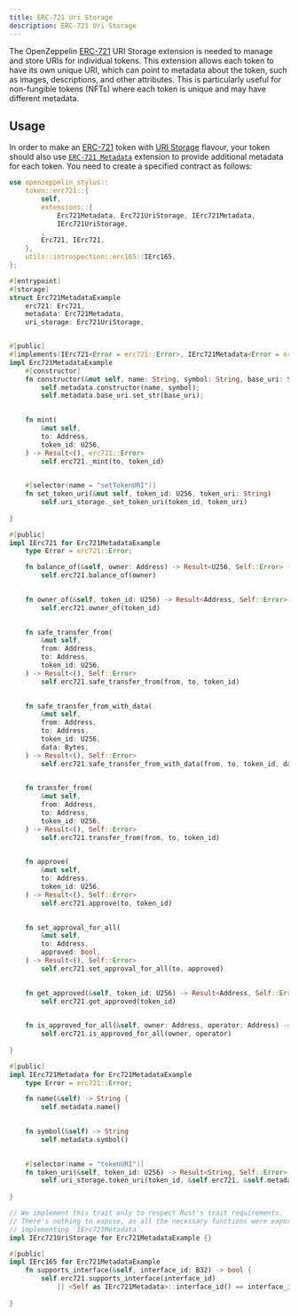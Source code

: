 ```yaml
---
title: ERC-721 Uri Storage
description: ERC-721 Uri Storage
---
```


The OpenZeppelin [ERC-721](erc721.mdx) URI Storage extension is needed to manage and store URIs for individual tokens. This extension allows each token to have its own unique URI,
which can point to metadata about the token, such as images, descriptions, and other attributes.
This is particularly useful for non-fungible tokens (NFTs) where each token is unique and may have different metadata.

## Usage

In order to make an [ERC-721](erc721.mdx) token with [URI Storage](https://docs.rs/openzeppelin-stylus/0.3.0-alpha.1/openzeppelin_stylus/token/erc721/extensions/uri_storage/index.html) flavour,
your token should also use [`ERC-721 Metadata`](https://docs.rs/openzeppelin-stylus/0.3.0-alpha.1/openzeppelin_stylus/token/erc721/extensions/metadata/index.html) extension to provide additional metadata for each token.
You need to create a specified contract as follows:

```rust
use openzeppelin_stylus::
    token::erc721::{
        self,
        extensions::{
            Erc721Metadata, Erc721UriStorage, IErc721Metadata,
            IErc721UriStorage,
        ,
        Erc721, IErc721,
    },
    utils::introspection::erc165::IErc165,
};

#[entrypoint]
#[storage]
struct Erc721MetadataExample 
    erc721: Erc721,
    metadata: Erc721Metadata,
    uri_storage: Erc721UriStorage,


#[public]
#[implements(IErc721<Error = erc721::Error>, IErc721Metadata<Error = erc721::Error>, IErc165)]
impl Erc721MetadataExample 
    #[constructor]
    fn constructor(&mut self, name: String, symbol: String, base_uri: String) {
        self.metadata.constructor(name, symbol);
        self.metadata.base_uri.set_str(base_uri);
    

    fn mint(
        &mut self,
        to: Address,
        token_id: U256,
    ) -> Result<(), erc721::Error> 
        self.erc721._mint(to, token_id)
    

    #[selector(name = "setTokenURI")]
    fn set_token_uri(&mut self, token_id: U256, token_uri: String) 
        self.uri_storage._set_token_uri(token_id, token_uri)
    
}

#[public]
impl IErc721 for Erc721MetadataExample 
    type Error = erc721::Error;

    fn balance_of(&self, owner: Address) -> Result<U256, Self::Error> {
        self.erc721.balance_of(owner)
    

    fn owner_of(&self, token_id: U256) -> Result<Address, Self::Error> 
        self.erc721.owner_of(token_id)
    

    fn safe_transfer_from(
        &mut self,
        from: Address,
        to: Address,
        token_id: U256,
    ) -> Result<(), Self::Error> 
        self.erc721.safe_transfer_from(from, to, token_id)
    

    fn safe_transfer_from_with_data(
        &mut self,
        from: Address,
        to: Address,
        token_id: U256,
        data: Bytes,
    ) -> Result<(), Self::Error> 
        self.erc721.safe_transfer_from_with_data(from, to, token_id, data)
    

    fn transfer_from(
        &mut self,
        from: Address,
        to: Address,
        token_id: U256,
    ) -> Result<(), Self::Error> 
        self.erc721.transfer_from(from, to, token_id)
    

    fn approve(
        &mut self,
        to: Address,
        token_id: U256,
    ) -> Result<(), Self::Error> 
        self.erc721.approve(to, token_id)
    

    fn set_approval_for_all(
        &mut self,
        to: Address,
        approved: bool,
    ) -> Result<(), Self::Error> 
        self.erc721.set_approval_for_all(to, approved)
    

    fn get_approved(&self, token_id: U256) -> Result<Address, Self::Error> 
        self.erc721.get_approved(token_id)
    

    fn is_approved_for_all(&self, owner: Address, operator: Address) -> bool 
        self.erc721.is_approved_for_all(owner, operator)
    
}

#[public]
impl IErc721Metadata for Erc721MetadataExample 
    type Error = erc721::Error;

    fn name(&self) -> String {
        self.metadata.name()
    

    fn symbol(&self) -> String 
        self.metadata.symbol()
    

    #[selector(name = "tokenURI")]
    fn token_uri(&self, token_id: U256) -> Result<String, Self::Error> 
        self.uri_storage.token_uri(token_id, &self.erc721, &self.metadata)
    
}

// We implement this trait only to respect Rust's trait requirements.
// There's nothing to expose, as all the necessary functions were exposed by
// implementing `IErc721Metadata`.
impl IErc721UriStorage for Erc721MetadataExample {}

#[public]
impl IErc165 for Erc721MetadataExample 
    fn supports_interface(&self, interface_id: B32) -> bool {
        self.erc721.supports_interface(interface_id)
            || <Self as IErc721Metadata>::interface_id() == interface_id
    
}
```
